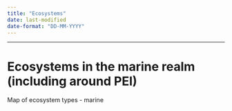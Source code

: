 ```yaml
---
title: "Ecosystems"
date: last-modified
date-format: "DD-MM-YYYY"
---
```


------------------------------------------------------------------------

# Ecosystems in the marine realm (including around PEI)

Map of ecosystem types - marine
